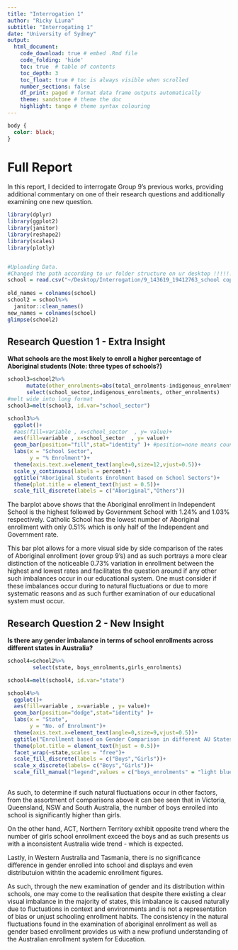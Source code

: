 ```yaml
---
title: "Interrogation 1"
author: "Ricky Liuna"
subtitle: "Interrogating 1"
date: "University of Sydney"
output:
  html_document:
    code_download: true # embed .Rmd file
    code_folding: 'hide'
    toc: true  # table of contents
    toc_depth: 3
    toc_float: true # toc is always visible when scrolled
    number_sections: false 
    df_print: paged # format data frame outputs automatically
    theme: sandstone # theme the doc
    highlight: tango # theme syntax colouring
---
```


```css
body {
  color: black;
}
```

# Full Report

In this report, I decided to interrogate Group 9's previous works, providing additional commentary on one of their research questions and additionally examining one new question.

```r
library(dplyr)
library(ggplot2)
library(janitor)
library(reshape2)
library(scales)
library(plotly)


#Uploading Data. 
#Changed the path according to ur folder structure on ur desktop !!!!!!!!!
school = read.csv("~/Desktop/Interrogation/9_143619_19412763_school copy.csv")
 
old_names = colnames(school)
school2 = school%>%
  janitor::clean_names()
new_names = colnames(school)                            
glimpse(school2)

```

## Research Question 1 - Extra Insight

**What schools are the most likely to enroll a higher percentage of Aboriginal students (Note: three types of schools?)**

```r

school3=school2%>%
      mutate(other_enrolments=abs(total_enrolments-indigenous_enrolments))%>%
      select(school_sector,indigenous_enrolments, other_enrolments)
#melt wide into long format
school3=melt(school3, id.var="school_sector")

school3%>%
  ggplot()+
  #aes(fill=variable , x=school_sector  , y= value)+
  aes(fill=variable , x=school_sector  , y= value)+
  geom_bar(position="fill",stat="identity" )+ #position=none means count, dodge means next to each other, fill means %
  labs(x = "School Sector",
       y = "% Enrolment")+
  theme(axis.text.x=element_text(angle=0,size=12,vjust=0.5))+
  scale_y_continuous(labels = percent)+
  ggtitle("Aboriginal Students Enrolment based on School Sectors")+
  theme(plot.title = element_text(hjust = 0.5))+
  scale_fill_discrete(labels = c("Aboriginal","Others"))

```

The barplot above shows that the Aboriginal enrollment in Independent School is the highest followed by Government School with 1.24% and 1.03% respectively. Catholic School has the lowest number of Aboriginal enrollment with only 0.51% which is only half of the Independent and Government rate. 

This bar plot allows for a more visual side by side comparison of the rates of Aboriginal enrollment (over group 9's) and as such portrays a more clear distinction of the noticeable 0.73% variation in enrollment between the highest and lowest rates and facilitates the question around if any other such imbalances occur in our educational system. One must consider if these imbalances occur during to natural fluctuations or due to more systematic reasons and as such further examination of our educational system must occur.


## Research Question 2 - New Insight

**Is there any gender imbalance in terms of school enrollments across different states in Australia?**

```r
school4=school2%>%
        select(state, boys_enrolments,girls_enrolments)

school4=melt(school4, id.var="state")

school4%>%
  ggplot()+
  aes(fill=variable , x=variable , y= value)+
  geom_bar(position="dodge",stat="identity" )+
  labs(x = "State",
       y = "No. of Enrolment")+
  theme(axis.text.x=element_text(angle=0,size=9,vjust=0.5))+
  ggtitle("Enrollment based on Gender Comparison in different AU States")+
  theme(plot.title = element_text(hjust = 0.5))+
  facet_wrap(~state,scales = "free")+
  scale_fill_discrete(labels = c("Boys","Girls"))+
  scale_x_discrete(labels= c("Boys","Girls"))+
  scale_fill_manual("legend",values = c("boys_enrolments" = "light blue", "girls_enrolments" = "light pink"))
  
```

As such, to determine if such natural fluctuations occur in other factors, from the assortment of comparisons above it can bee seen that in Victoria, Queensland, NSW and South Australia, the number of boys enrolled into school is significantly higher than girls.

On the other hand, ACT, Northern Territory exhibit opposite trend where the number of girls school enrollment exceed the boys and as such presents us with a inconsistent Australia wide trend - which is expected.

Lastly, in Western Australia and Tasmania, there is no significance difference in gender enrolled into school and displays and even distributuion withtin the academic enrollment figures.

As such, through the new examination of gender and its distribution within schools, one may come to the realisation that despite there existing a clear visual imbalance in the majority of states, this imbalance is caused naturally due to fluctuations in context and environments and is not a representation of bias or unjust schooling enrollment habits. The consistency in the natural fluctuations found in the examination of aboriginal enrollment as well as gender based enrollment provides us with a new profiund understanding of the Australian enrollment system for Education.
